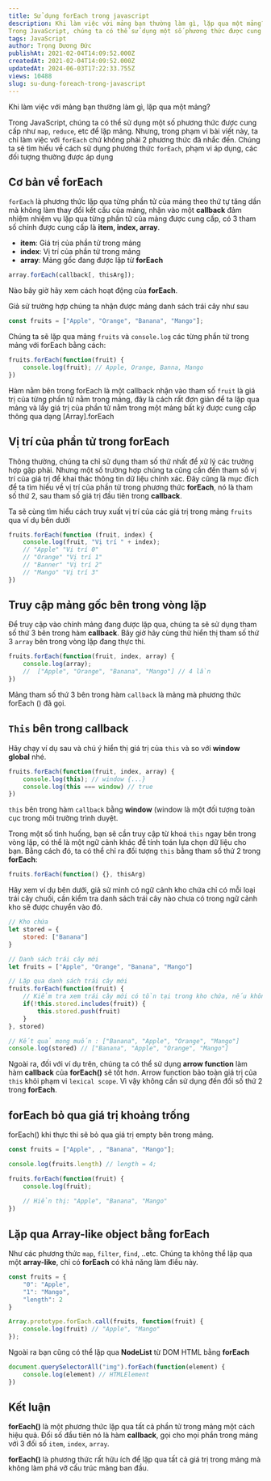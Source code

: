```yaml
---
title: Sử dụng forEach trong javascript
description: Khi làm việc với mảng bạn thường làm gì, lặp qua một mảng? 
Trong JavaScript, chúng ta có thể sử dụng một số phương thức được cung cấp như map, reduce, etc để lặp mảng
tags: JavaScript
author: Trọng Dương Đức
publishAt: 2021-02-04T14:09:52.000Z
createdAt: 2021-02-04T14:09:52.000Z
updatedAt: 2024-06-03T17:22:33.755Z
views: 10488
slug: su-dung-foreach-trong-javascript
---
```


Khi làm việc với mảng bạn thường làm gì, lặp qua một mảng? 

Trong JavaScript, chúng ta có thể sử dụng một số phương thức được cung cấp như `map`, `reduce`, etc để lặp mảng. Nhưng, trong phạm vi bài viết này, ta chỉ làm việc với `forEach` chứ không phải 2 phương thức đã nhắc đến. Chúng ta sẽ tìm hiểu về cách sử dụng phương thức `forEach`, phạm vi áp dụng, các đối tượng thường được áp dụng

## Cơ bản về forEach
`forEach` là phương thức lặp qua từng phần tử của mảng theo thứ tự tăng dần mà không làm thay đổi kết cấu của mảng, nhận vào một **callback** đảm nhiệm nhiệm vụ lặp qua từng phần tử của mảng được cung cấp, có 3 tham số chính được cung cấp là **item, index, array**.

- **item**: Giá trị của phần tử trong mảng
- **index**: Vị trí của phần tử trong mảng
- **array**: Mảng gốc đang được lặp từ **forEach**

```js
array.forEach(callback[, thisArg]);
```

Nào bây giờ hãy xem cách hoạt động của **forEach**.

Giả sử trường hợp chúng ta nhận được mảng danh sách trái cây như sau

```js
const fruits = ["Apple", "Orange", "Banana", "Mango"];
```

Chúng ta sẽ lặp qua mảng `fruits` và `console.log` các từng phần tử trong mảng với forEach bằng cách:

```js
fruits.forEach(function(fruit) {
	console.log(fruit); // Apple, Orange, Banna, Mango
})
```

Hàm nằm bên trong forEach là một callback nhận vào tham số `fruit` là giá trị của từng phần tử nằm trong mảng, đây là cách rất đơn giản để ta lặp qua mảng và lấy giá trị của phần tử nằm trong một mảng bất kỳ được cung cấp thông qua dạng [Array].forEach

## Vị trí của phần tử trong forEach
Thông thường, chúng ta chỉ sử dụng tham số thứ nhất để xử lý các trường hợp gặp phải. Nhưng một số trường hợp chúng ta cũng cần đến tham số vị trí của giá trị để khai thác thông tin dữ liệu chính xác. Đây cũng là mục đích để ta tìm hiểu về vị trí của phần tử trong phương thức **forEach**, nó là tham số thứ 2, sau tham số giá trị đầu tiên trong **callback**.

Ta sẽ cùng tìm hiểu cách truy xuất vị trí của các giá trị trong mảng `fruits` qua ví dụ bên dưới

```js
fruits.forEach(function (fruit, index) {
	console.log(fruit, "Vị trí " + index);
	// "Apple" "Vị trí 0"
	// "Orange" "Vị trí 1"
	// "Banner" "Vị trí 2"
	// "Mango" "Vị trí 3"
})
```

## Truy cập mảng gốc bên trong vòng lặp
Để truy cập vào chính mảng đang được lặp qua, chúng ta sẽ sử dụng tham số thứ 3 bên trong hàm **callback**. Bây giờ hãy cùng thử hiển thị tham số thứ 3 `array` bên trong vòng lặp đang thực thi.

```js
fruits.forEach(function(fruit, index, array) {
	console.log(array);
	//  ["Apple", "Orange", "Banana", "Mango"] // 4 lần 
})
```

Mảng tham số thứ 3 bên trong hàm `callback` là mảng mà phương thức forEach () đã gọi.

## `This` bên trong callback
Hãy chạy ví dụ sau và chú ý hiển thị giá trị của `this` và so với **window global** nhé.

```js
fruits.forEach(function(fruit, index, array) {
	console.log(this); // window {...}
	console.log(this === window) // true
})
```

`this` bên trong hàm `callback` bằng **window** (window là một đối tượng toàn cục trong môi trường trình duyệt. 

Trong một số tình huống, bạn sẽ cần truy cập từ khoá `this` ngay bên trong vòng lặp, có thể là một ngữ cảnh khác để tính toán lựa chọn dữ liệu cho bạn. Bằng cách đó, ta có thể chỉ ra đối tượng `this` bằng tham số thứ 2 trong **forEach**:

```js
fruits.forEach(function() {}, thisArg)
```

Hãy xem ví dụ bên dưới, giả sử mình có ngữ cảnh kho chứa chỉ có mỗi loại trái cây chuối, cần kiểm tra danh sách trái cây nào chưa có trong ngữ cảnh kho sẽ được chuyển vào đó.

```js
// Kho chứa
let stored = {
	stored: ["Banana"]
}

// Danh sách trái cây mới
let fruits = ["Apple", "Orange", "Banana", "Mango"]

// Lặp qua danh sách trái cây mới
fruits.forEach(function(fruit) {
	// Kiểm tra xem trái cây mới có tồn tại trong kho chứa, nếu không thì chuyển vào
	if(!this.stored.includes(fruit)) {
		this.stored.push(fruit)
	}
}, stored)

// Kết quả mong muốn : ["Banana", "Apple", "Orange", "Mango"]
console.log(stored) // ["Banana", "Apple", "Orange", "Mango"]
```

Ngoài ra, đối với ví dụ trên, chúng ta có thể sử dụng **arrow function** làm hàm **callback** của **forEach()** sẽ tốt hơn. Arrow function bảo toàn giá trị của `this` khỏi phạm vi `lexical scope`. Vì vậy không cần sử dụng đến đối số thứ 2 trong **forEach**.

## forEach bỏ qua giá trị khoảng trống
forEach() khi thực thi sẽ bỏ qua giá trị empty bên trong mảng.

```js
const fruits = ["Apple", , "Banana", "Mango"];

console.log(fruits.length) // length = 4;

fruits.forEach(function(fruit) {
	console.log(fruit);
	
	// Hiển thị: "Apple", "Banana", "Mango"
})
```

## Lặp qua Array-like object bằng forEach
Như các phương thức `map`, `filter`, `find`, ..etc. Chúng ta không thể lặp qua một **array-like**, chỉ có **forEach** có khả năng làm điều này.

```js
const fruits = {
	"0": "Apple",
	"1": "Mango",
	"length": 2
}

Array.prototype.forEach.call(fruits, function(fruit) {
	console.log(fruit) // "Apple", "Mango"
});
```

Ngoài ra bạn cũng có thể lặp qua **NodeList** từ DOM HTML bằng **forEach**

```js
document.querySelectorAll("img").forEach(function(element) {
	console.log(element) // HTMLElement
})
```

## Kết luận
**forEach()** là một phương thức lặp qua tất cả phần tử trong mảng một cách hiệu quả. Đối số đầu tiên nó là hàm **callback**, gọi cho mọi phần trong mảng với 3 đối số `item`, `index`, `array`.

**forEach()** là phương thức rất hữu ích để lặp qua tất cả giá trị trong mảng mà không làm phá vỡ cấu trúc mảng ban đầu.
      